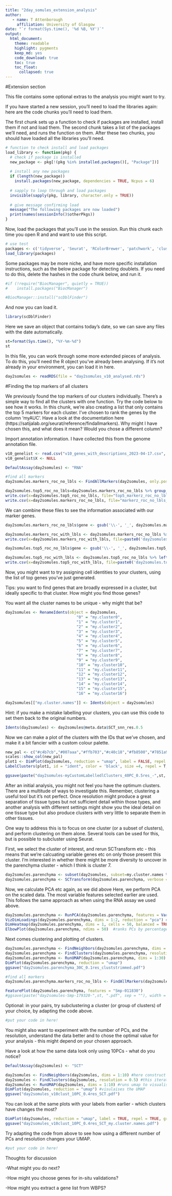 ```yaml
---
title: "2day_somules_extension_analysis"
author:
   - name: T Attenborough
     affiliation: University of Glasgow
date: "`r format(Sys.time(), '%d %B, %Y')`"
output: 
  html_document: 
    theme: readable
    highlight: pygments
    keep_md: yes
    code_download: true
    toc: true
    toc_float: 
      collapsed: true
---
```


#Extension section

This file contains some optional extras to the analysis you might want to try.

If you have started a new session, you'll need to load the libraries again: here are the code chunks you'll need to load them.

The first chunk sets up a function to check if packages are installed, install them if not and load them. The second chunk takes a list of the packages we'll need, and runs the function on them. After these two chunks, you should have loaded all the libraries you'll need.

```r
# function to check install and load packages
load_library <- function(pkg) {
  # check if package is installed
  new_package <- pkg[!(pkg %in% installed.packages()[, "Package"])]
  
  # install any new packages
  if (length(new_package)) 
    install.packages(new_package, dependencies = TRUE, Ncpus = 6)
  
  # sapply to loop through and load packages
  invisible(sapply(pkg, library, character.only = TRUE))
  
  # give message confirming load
  message("The following packages are now loaded")
  print(names(sessionInfo()$otherPkgs))
}
```

Now, load the packages that you'll use in the session. Run this chunk each time you open R and and want to use this script.

```r
# use test
packages <- c('tidyverse', 'Seurat', 'RColorBrewer', 'patchwork', 'clustree', 'patchwork', 'scDblFinder', 'BiocParallel', 'SingleCellExperiment')
load_library(packages)
```
  
Some packages may be more niche, and have more specific installation instructions, such as the below package for detecting doublets. If you need to do this, delete the hashes in the code chunk below, and run it.
```r
#if (!require("BiocManager", quietly = TRUE))
#    install.packages("BiocManager")

#BiocManager::install("scDblFinder")
```

And now you can load it.
```r
library(scDblFinder)
```


Here we save an object that contains today's date, so we can save any files with the date automatically.

```r
st=format(Sys.time(), "%Y-%m-%d") 
st
```

In this file, you can work through some more extended pieces of analysis. To do this, you'll need the R object you've already been analysing. If it's not already in your environment, you can load it in here.
```r
day2somules <- readRDS(file = "day2somules_v10_analysed.rds")
```

#Finding the top markers of all clusters

We previously found the top markers of our clusters individually. There's a simple way to find all the clusters with one function. Try the code below to see how it works. In this chunk, we're also creating a list that only contains the top 5 markers for each cluster. I've chosen to rank the genes by the column 'myAUC'. Have a look at the documentation here (https://satijalab.org/seurat/reference/findallmarkers). Why might I have chosen this, and what does it mean? Would you chose a different column?

Import annotation information. I have collected this from the genome annotation file. 
```r
v10_genelist <- read.csv("v10_genes_with_descriptions_2023-04-17.csv", stringsAsFactors = FALSE, header = TRUE) #import the marker data from somule papaer
v10_genelist$X <- NULL 
```

```r
DefaultAssay(day2somules) <- "RNA"

#find all markers
day2somules.markers_roc_no_lbls <- FindAllMarkers(day2somules, only.pos = TRUE, min.pct = 0.0, logfc.threshold = 0.0, test.use = "roc", return.thresh = 0)

day2somules.top5_roc_no_lbls=day2somules.markers_roc_no_lbls %>% group_by(cluster) %>% top_n(n = 5, wt = myAUC)# groups the markers by cluster, then picks the top 5 most differentiually expressed markers
write.csv(x=day2somules.top5_roc_no_lbls, file="top5_markerz_roc_no_lbls_day2somules_v10_sept26_RNA.csv")
write.csv(x=day2somules.markers_roc_no_lbls, file="markerz_roc_no_lbls_day2somules_v10_sept26_RNA.csv")
```

We can combine these files to see the information associated with our marker genes.
```r
day2somules.markers_roc_no_lbls$gene <- gsub('\\-', '_', day2somules.markers_roc_no_lbls$gene) #replace dashes in geneid with underscores

day2somules.markers_roc_with_lbls <- day2somules.markers_roc_no_lbls %>% left_join(v10_genelist, by = c("gene" = "Gene.stable.ID")) #check the top 5 marker genes are also in the somule paper
write.csv(x=day2somules.markers_roc_with_lbls, file=paste0('day2somules.markers_roc_with_lbls_annotate_', st, '.csv')) #save this as a csv

day2somules.top5_roc_no_lbls$gene <- gsub('\\-', '_', day2somules.top5_roc_no_lbls$gene) #replace dashes in geneid with underscores

day2somules.top5_roc_with_lbls <- day2somules.top5_roc_no_lbls %>% left_join(v10_genelist, by = c("gene" = "Gene.stable.ID")) #check the top 5 marker genes are also in the somule paper
write.csv(x=day2somules.top5_roc_with_lbls, file=paste0('day2somules.top5_roc_with_lbls_annotate_', st, '.csv')) #save this as a csv
```

Now, you might want to try assigning cell identities to your clusters, using the list of top genes you've just generated. 

Tips: you want to find genes that are broadly expressed in a cluster, but ideally specific to that cluster. How might you find those genes?

You want all the cluster names to be unique - why might that be?
```r
day2somules <- RenameIdents(object = day2somules, 
                               "0" = "my.cluster0",
                               "1" = "my.cluster1",
                               "2" = "my.cluster2",
                               "3" = "my.cluster3",
                               "4" = "my.cluster4",
                               "5" = "my.cluster5",
                               "6" = "my.cluster6",
                               "7" = "my.cluster7",
                               "8" = "my.cluster8",
                               "9" = "my.cluster9",
                               "10" = "my.cluster10",
                               "11" = "my.cluster11",
                               "12" = "my.cluster12",
                               "13" = "my.cluster13",
                               "14" = "my.cluster14",
                               "15" = "my.cluster15",
                               "16" = "my.cluster16")

day2somules[["my.cluster.names"]] <- Idents(object = day2somules)
```

Hint: if you make a mistake labelling your clusters, you can use this code to set them back to the original numbers.
```r
Idents(day2somules) <- day2somules@meta.data$SCT_snn_res.0.5
```


Now we can make a plot of the clusters with the IDs that we've chosen, and make it a bit fancier with a custom colour palette.
```r
new_pal <- c("#c4b7cb","#007aaa","#ffb703","#c40c18","#fb8500","#7851a9","#00325b","#8ACB88","#107E7D", "#FB6376", "#57467B", "#FFFD82", "#2191FB", "#690500", "#B3E9C7", "#B57F50","#2C514C","#754043" )
scales::show_col(new_pal)
plot1 <- DimPlot(day2somules, reduction = "umap", label = FALSE, repel = TRUE, label.box = FALSE) + NoLegend() +scale_color_manual(values = new_pal)
LabelClusters(plot1, id = "ident", color = 'black', size =4, repel = T,  box.padding = 1.75, max.overlaps=Inf)

ggsave(paste("day2somules-myCustomLabelledlClusters_40PC_0.5res_-",st, ".pdf", sep = ""), width = 25, height = 15, units = c('cm'))
```

After an initial analysis, you might not feel you have the optimum clusters. There are a multitude of ways to investigate this. Remember, clustering a useful tool but it's not perfect. Once resolution might produce a great separation of tissue types but not sufficient detail within those types, and another analysis with different settings might show you the ideal detail on one tissue type but also produce clusters with very little to separate them in other tissues.

One way to address this is to focus on one cluster (or a subset of clusters), and perform clustering on them alone. Several tools can be used for this, but is possible to subcluster using Seurat.

First, we select the cluster of interest, and rerun SCTransform etc - this means that we're calcuating variable genes etc on only those present this cluster. I'm interested in whether there might be more diversity to uncover in the parenchyma cluster - which I think is cluster 7.
```r
day2somules.parenchyma <- subset(day2somules, subset=my.cluster.names %in% c("my.cluster7"))
day2somules.parenchyma <- SCTransform(day2somules.parenchyma, verbose = TRUE)
```

Now, we calculate PCA etc again, as we did above
Here, we perform PCA on the scaled data. The most variable features selected earlier are used. This follows the same approach as when using the RNA assay we used above.
```r
day2somules.parenchyma <- RunPCA(day2somules.parenchyma, features = VariableFeatures(object = day2somules.parenchyma), npcs=100) #shows top contributing features for the PCs
VizDimLoadings(day2somules.parenchyma, dims = 1:2, reduction = "pca") #shows the weightings of top contributing features to pcs 1 and 2
DimHeatmap(day2somules.parenchyma, dims = 1, cells = 50, balanced = TRUE) #plots heatmap of top 500 mist variable cells for PC1, with relative gene expression
ElbowPlot(day2somules.parenchyma, ndims = 50)  #ranks PCs by percentage of variation. A clear dropoff is sometimes seen, though not really here.
```

Next comes clustering and plotting of clusters.
```r
day2somules.parenchyma <- FindNeighbors(day2somules.parenchyma, dims = 1:30) 
day2somules.parenchyma <- FindClusters(day2somules.parenchyma, resolution=0.2) 
day2somules.parenchyma <- RunUMAP(day2somules.parenchyma, dims = 1:30) 
DimPlot(day2somules.parenchyma, reduction = "umap")
ggsave("day2somules.parenchyma_30C_0.1res_cluststrimmed.pdf")
```

```r
#find all markers
day2somules.parenchyma.markers_roc_no_lbls <- FindAllMarkers(day2somules.parenchyma, only.pos = TRUE, min.pct = 0.0, logfc.threshold = 0.0, test.use = "roc", return.thresh = 0)
```

```r
FeaturePlot(day2somules.parenchyma, features = "Smp-011830")
#ggsave(paste("day2somules-Smp-179320-",st, ".pdf", sep = ""), width = 25, height = 15, units = c('cm'))
```


Optional: in your pairs, try subclustering a cluster (or group of clusters) of your choice, by adapting the code above.
```r
#put your code in here!
```

You might also want to experiment with the number of PCs, and the resolution, understand the data better and to chose the optimal value for your analysis - this might depend on your chosen approach.

Have a look at how the same data look only using 10PCs - what do you notice?

```r
DefaultAssay(day2somules) <- "SCT"

day2somules <- FindNeighbors(day2somules, dims = 1:10) #here construct k-nearst neighbours graoh based on euclidean distance in PCA space, then refine edge weights based on Jaccard similarity. this takes the number of PCs previously determined as importan (here 15 PCs_)
day2somules <- FindClusters(day2somules, resolution = 0.5) #this iteratively groups cells using Louvain algorithm (default). Resolution sets the granularity. 0.4-1.2 gives good results for ~3K cells, with larger number suiting larger datasets.
day2somules <- RunUMAP(day2somules, dims = 1:10) #runs umap to visualise the clusters. Need to set the number of PCs
DimPlot(day2somules, reduction = "umap") #visulaises the UMAP
ggsave("day2somules_v10clust_10PC_0.4res_SCT.pdf")
```

You can look at the same plots with your labels from earlier - which clusters have changes the most?
```r
DimPlot(day2somules, reduction = "umap", label = TRUE, repel = TRUE, group.by = "my.cluster.names")
ggsave("day2somules_v10clust_10PC_0.4res_SCT_my.cluster.names.pdf")
```

Try adapting the code from above to see how using a different number of PCs and resolution changes your UMAP.
```r
#put your code in here!
```

Thoughts for discussion

-What might you do next?

-How might you choose genes for in-situ validations?

-How might you extract a gene list from WBPS?
